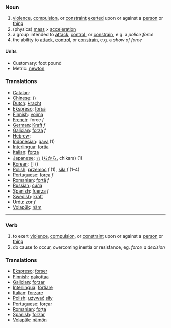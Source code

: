 ===Noun===
# [[violence]], [[compulsion]], or [[constraint]] [[exerted]] upon or against a [[person]] or [[thing]]
# (physics) [[mass]] &times; [[acceleration]]
# a group intended to [[attack]], [[control]], or [[constrain]], e.g. a ''police force''
# the ability to [[attack]], [[control]], or [[constrain]], e.g. a ''show of force''

====Units====

*Customary: foot pound
*Metric: [[newton]]

=== Translations ===

*[[Catalan]]: [[]] '' ''
*[[Chinese]]: [[]] ()
*[[Dutch]]: [[kracht]]
*[[Ekspreso]]: [[forsa]]
*[[Finnish]]: [[voima]]
*[[French]]: force ''f''
*[[German]]: [[Kraft]] ''f''
*[[Galician]]: [[forza]] ''f''
*[[Hebrew]]: [[]] '' ''
*[[Indonesian]]: [[gaya]] (1)
*[[Interlingua]]: [[fortia]]
*[[Italian]]: [[forza]] 
*[[Japanese]]: [[力]] ([[ちから]], chikara) (1)
*[[Korean]]: [[]] [] ()
*[[Polish]]: [[przemoc]] ''f'' (1), [[siła]] ''f'' (1-4)
*[[Portuguese]]: [[força]] ''f''
*[[Romanian]]: [[forţă]] ''f''
*[[Russian]]: [[сила]]
*[[Spanish]]: [[fuerza]] ''f''
*[[Swedish]]: [[kraft]]
*[[Urdu]]: [[zor]] ''f''
*[[Volapük]]: [[näm]]

----

===Verb===
# to exert [[violence]], [[compulsion]], or [[constraint]] upon or against a [[person]] or [[thing]]
# do cause to occur, overcoming inertia or resistance, eg. ''force a decision''

=== Translations ===

*[[Ekspreso]]: [[forser]]
*[[Finnish]]: [[pakottaa]]
*[[Galician]]: [[forzar]]
*[[Interlingua]]: [[fortiare]]
*[[Italian]]: [[forzare]] 
*[[Polish]]: [[używać]] [[siły]]
*[[Portuguese]]: [[forçar]]
*[[Romanian]]: [[forţa]]
*[[Spanish]]: [[forzar]]
*[[Volapük]]: [[nämön]]